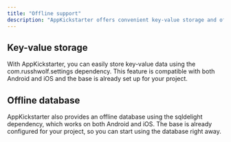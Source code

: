```yaml
--- 
title: "Offline support"
description: "AppKickstarter offers convenient key-value storage and offline database solutions for mobile app development, with preconfigured dependencies and compatibility for Android and iOS."   
--- 
```


## Key-value storage

With AppKickstarter, you can easily store key-value data using the com.russhwolf.settings dependency. This feature is compatible with both Android and iOS and the base is already set up for your project.
 
## Offline database

AppKickstarter also provides an offline database using the sqldelight dependency, which works on both Android and iOS. The base is already configured for your project, so you can start using the database right away.
